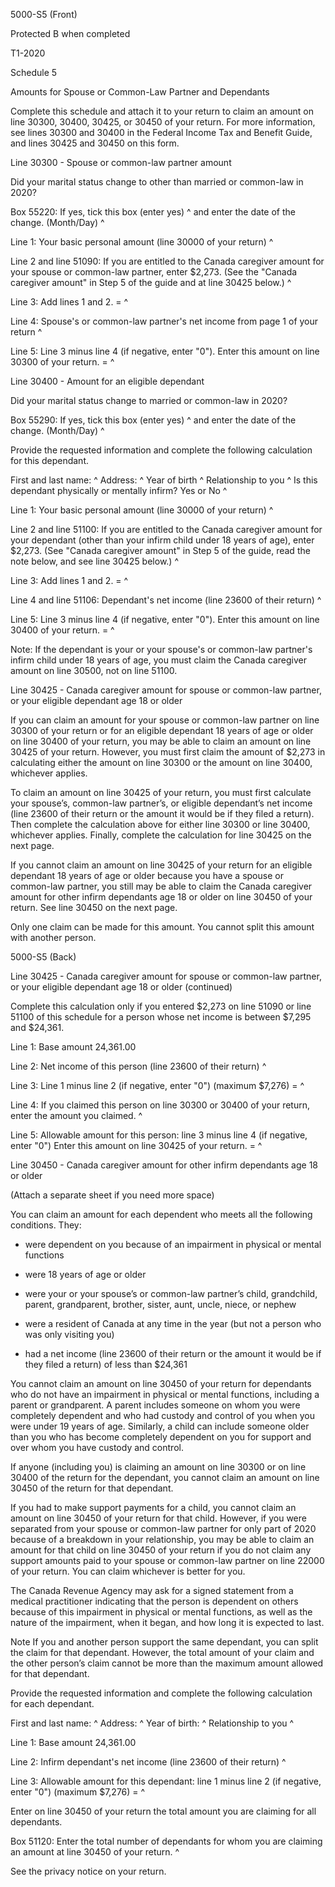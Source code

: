 ﻿5000-S5 (Front) 
 
Protected B when completed 
 
T1-2020 
 
Schedule 5 
 
Amounts for Spouse or Common-Law Partner and Dependants 
 
Complete this schedule and attach it to your return to claim an amount on 
line 30300, 30400, 30425, or 30450 of your return. For more information, see 
lines 30300 and 30400 in the Federal Income Tax and Benefit Guide, and lines 
30425 and 30450 on this form. 
 
Line 30300 - Spouse or common-law partner amount 
 
Did your marital status change to other than married or common-law in 2020? 
 
Box 55220: If yes, tick this box (enter yes) ^
and enter the date of the change. (Month/Day) ^
 
Line 1: Your basic personal amount (line 30000 of your return) ^
 
Line 2 and line 51090: If you are entitled to the Canada caregiver amount for 
your spouse or common-law partner, enter $2,273. (See the "Canada caregiver 
amount" in Step 5 of the guide and at line 30425 below.) ^
 
Line 3: Add lines 1 and 2. = ^
 
Line 4: Spouse's or common-law partner's net income from page 1 of your 
return ^
 
Line 5: Line 3 minus line 4 (if negative, enter "0"). Enter this amount on 
line 30300 of your return. = ^
 
Line 30400 - Amount for an eligible dependant 
 
Did your marital status change to married or common-law in 2020? 
 
Box 55290: If yes, tick this box (enter yes) ^
and enter the date of the change. (Month/Day) ^
 
Provide the requested information and complete the following calculation for 
this dependant. 
 
First and last name: ^
Address: ^
Year of birth ^
Relationship to you ^
Is this dependant physically or mentally infirm? Yes or No ^
 
Line 1: Your basic personal amount (line 30000 of your return) ^
 
Line 2 and line 51100: If you are entitled to the Canada caregiver amount for 
your dependant (other than your infirm child under 18 years of age), enter 
$2,273. (See "Canada caregiver amount" in Step 5 of the guide, read the note 
below, and see line 30425 below.) ^
 
Line 3: Add lines 1 and 2. = ^
 
Line 4 and line 51106: Dependant's net income (line 23600 of their return) ^
 
Line 5: Line 3 minus line 4 (if negative, enter "0"). Enter this amount on 
line 30400 of your return. = ^
 
Note: 
If the dependant is your or your spouse's or common-law partner's infirm 
child under 18 years of age, you must claim the Canada caregiver amount on 
line 30500, not on line 51100. 
 
Line 30425 - Canada caregiver amount for spouse or common-law partner, or 
your eligible dependant age 18 or older 
 
If you can claim an amount for your spouse or common-law partner on line 
30300 of your return or for an eligible dependant 18 years of age or older on 
line 30400 of your return, you may be able to claim an amount on line 30425 
of your return. However, you must first claim the amount of $2,273 in 
calculating either the amount on line 30300 or the amount on line 30400, 
whichever applies. 
 
To claim an amount on line 30425 of your return, you must first calculate 
your spouse’s, common-law partner’s, or eligible dependant’s net income (line 
23600 of their return or the amount it would be if they filed a return). Then 
complete the calculation above for either line 30300 or line 30400, whichever 
applies. Finally, complete the calculation for line 30425 on the next page. 
 
If you cannot claim an amount on line 30425 of your return for an eligible 
dependant 18 years of age or older because you have a spouse or common-law 
partner, you still may be able to claim the Canada caregiver amount for other 
infirm dependants age 18 or older on line 30450 of your return. See line 
30450 on the next page. 
 
Only one claim can be made for this amount. You cannot split this amount with 
another person. 
 
 
5000-S5 (Back) 
 
Line 30425 - Canada caregiver amount for spouse or common-law partner, or 
your eligible dependant age 18 or older (continued) 
 
Complete this calculation only if you entered $2,273 on line 51090 or line 
51100 of this schedule for a person whose net income is between $7,295 and 
$24,361. 
 
Line 1: Base amount 24,361.00 
 
Line 2: Net income of this person (line 23600 of their return) ^
 
Line 3: Line 1 minus line 2 (if negative, enter "0") (maximum $7,276) = ^
 
Line 4: If you claimed this person on line 30300 or 30400 of your return, 
enter the amount you claimed. ^
 
Line 5: Allowable amount for this person: line 3 minus line 4 (if negative, 
enter "0") Enter this amount on line 30425 of your return. = ^
 
Line 30450 - Canada caregiver amount for other infirm dependants age 18 or 
older 
 
(Attach a separate sheet if you need more space) 
 
You can claim an amount for each dependent who meets all the following 
conditions. They: 
 
- were dependent on you because of an impairment in physical or mental 
functions 
 
- were 18 years of age or older 
 
- were your or your spouse’s or common-law partner’s child, grandchild, 
parent, grandparent, brother, sister, aunt, uncle, niece, or nephew 
 
- were a resident of Canada at any time in the year (but not a person who was 
only visiting you) 
 
- had a net income (line 23600 of their return or the amount it would be if 
they filed a return) of less than $24,361 
 
You cannot claim an amount on line 30450 of your return for dependants who do 
not have an impairment in physical or mental functions, including a parent or 
grandparent. A parent includes someone on whom you were completely dependent 
and who had custody and control of you when you were under 19 years of age. 
Similarly, a child can include someone older than you who has become 
completely dependent on you for support and over whom you have custody and 
control. 
 
If anyone (including you) is claiming an amount on line 30300 or on line 
30400 of the return for the dependant, you cannot claim an amount on line 
30450 of the return for that dependant. 
 
If you had to make support payments for a child, you cannot claim an amount 
on line 30450 of your return for that child. However, if you were separated 
from your spouse or common-law partner for only part of 2020 because of a 
breakdown in your relationship, you may be able to claim an amount for that 
child on line 30450 of your return if you do not claim any support amounts 
paid to your spouse or common-law partner on line 22000 of your return. You 
can claim whichever is better for you. 
 
The Canada Revenue Agency may ask for a signed statement from a medical 
practitioner indicating that the person is dependent on others because of 
this impairment in physical or mental functions, as well as the nature of the 
impairment, when it began, and how long it is expected to last. 
 
Note 
If you and another person support the same dependant, you can split the claim 
for that dependant. However, the total amount of your claim and the other 
person’s claim cannot be more than the maximum amount allowed for that 
dependant. 
 
Provide the requested information and complete the following calculation for 
each dependant. 
 
First and last name: ^
Address: ^
Year of birth: ^
Relationship to you ^
 
Line 1: Base amount 24,361.00 
 
Line 2: Infirm dependant's net income (line 23600 of their return) ^
 
Line 3: Allowable amount for this dependant: line 1 minus line 2 (if 
negative, enter "0") (maximum $7,276) = ^
 
Enter on line 30450 of your return the total amount you are claiming for all 
dependants. 
 
Box 51120: Enter the total number of dependants for whom you are claiming an 
amount at line 30450 of your return. ^
 
See the privacy notice on your return.

 




